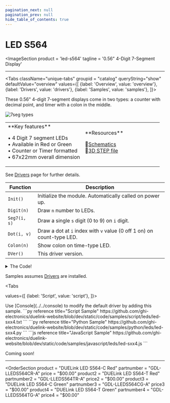 ```yaml
---
pagination_next: null
pagination_prev: null
hide_table_of_contents: true
---
```



# LED S564

<ImageSection
    product = 'led-s564'
    tagline = '0.56" 4-Digit 7-Segment Display'
></ImageSection>

---

<Tabs className="unique-tabs" groupid = "catalog" queryString="show" defaultValue="overview"
  values={[
    {label: 'Overview', value: 'overview'},
    {label: 'Drivers', value: 'drivers'},
    {label: 'Samples', value: 'samples'},
  ]}>

<TabItem value="overview">

These 0.56" 4-digit 7-segment displays come in two types: a counter with decimal point, and timer with a colon in the middle.

![7seg types](pathname:///img/led-7seg-time-count.png)

<table><td width='50%'>
**Key features**

• 4 Digit 7 segment LEDs<br/>
• Available in Red or Green<br/>
• Counter or Timer formatted<br/>
• 67x22mm overall dimension<br/>

</td><td width='50%'>
**Resources**
 
📄[Schematics](pathname:///sch/gdl-lleds564-a.pdf)<br/>
🔩[3D STEP file](pathname:///3d/gdl-lleds564-a.step)<br/>

</td></table>

</TabItem>

<TabItem value="drivers">

See [Drivers](../../engine/drivers) page for further details.

 Function | Description          
 --- | --- 
 `Init()`  | Initialize the module. Automatically called on power up.
 `Digit(n)`  | Draw `n` number to LEDs. 
 `Seg7(i, s)`  | Draw a single `s` digit (0 to 9) on `i` digit. 
 `Dot(i, v)`  | Draw a dot at `i` index with `v` value (0 off 1 on) on count-type LED.
 `Colon(n)`  | Show colon on time-type LED. 
 `DVer()`  | This driver version.

<details>
  <summary>The Code!</summary>



```py reference title="LED S564 Driver"
https://github.com/ghi-electronics/duelink-website/blob/dev/static/code/drivers/leds/led-sxx4.txt
```

</details>
</TabItem>

<TabItem value="samples">

Samples assumes [Drivers](../../engine/drivers) are installed.

<Tabs

  values={[
    {label: 'Script', value: 'script'},
]}>

<TabItem value="script">
  Use [Console](../../console) to modify the default driver by adding this
  sample. 
```py reference title="Script Sample"
https://github.com/ghi-electronics/duelink-website/blob/dev/static/code/samples/script/leds/led-sxx4.txt
```
</TabItem>

<TabItem value="py">
```py reference title="Python Sample"
https://github.com/ghi-electronics/duelink-website/blob/dev/static/code/samples/python/leds/led-sxx4.py
```
</TabItem>

<TabItem value="js">
```js reference title="JavaScript Sample"
https://github.com/ghi-electronics/duelink-website/blob/dev/static/code/samples/javascript/leds/led-sxx4.js
```

</TabItem>

</Tabs>

</TabItem>

<TabItem value="projects">Coming soon!</TabItem>

</Tabs>

---

<OrderSection
    product = "DUELink LED S564-C Red"
    partnumber = "GDL-LLEDS564CR-A"
    price = "$00.00"
    product2 = "DUELink LED S564-T Red"
    partnumber2 = "GDL-LLEDS564TR-A"
    price2 = "$00.00"
    product3 = "DUELink LED S564-C Green"
    partnumber3 = "GDL-LLEDS564CG-A"
    price3 = "$00.00"
    product4 = "DUELink LED S564-T Green"
    partnumber4 = "GDL-LLEDS564TG-A"
    price4 = "$00.00"
></OrderSection>
